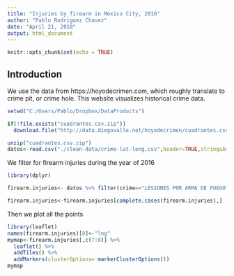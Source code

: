 ```yaml
---
title: "Injuries by firearm in Mexico City, 2016"
author: "Pablo Rodriguez Chavez"
date: "April 21, 2018"
output: html_document
---
```


```r
knitr::opts_chunk$set(echo = TRUE)
```

## Introduction

We use the data from https://hoyodecrimen.com, which roughly translate to crime pit, or crime hole. This website visualizes historical crime data.

```r
setwd("C:/Users/Pablo/Dropbox/DataProducts")

if(!file.exists("cuadrantes.csv.zip"))
  download.file("http://data.diegovalle.net/hoyodecrimen/cuadrantes.csv.zip", "cuadrantes.csv.zip")

unzip("cuadrantes.csv.zip")
datos<-read.csv("./clean-data/crime-lat-long.csv",header=TRUE,stringsAsFactors = FALSE)
```

We filter for firearm injuries during the year of 2016
```r
library(dplyr)
```
```r
firearm.injuries<- datos %>% filter(crime=="LESIONES POR ARMA DE FUEGO", year==2016) 

firearm.injuries<-firearm.injuries[complete.cases(firearm.injuries),]
```

Then we plot all the points
```r
library(leaflet)
names(firearm.injuries)[8]<-"lng"
mymap<-firearm.injuries[,c(7:8)] %>%
  leaflet() %>%
  addTiles() %>%
  addMarkers(clusterOptions= markerClusterOptions())
mymap
```

